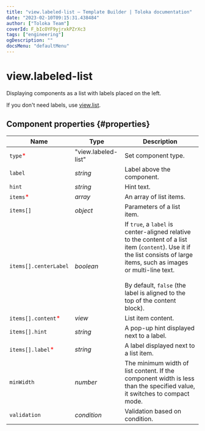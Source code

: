 ```yaml
---
title: "view.labeled-list — Template Builder | Toloka documentation"
date: "2023-02-10T09:15:31.438484"
author: ["Toloka Team"]
coverId: F_bIcOYF9yjrxkPZrXc3
tags: ["engineering"]
ogDescription: ""
docsMenu: "defaultMenu"
---
```


# view.labeled-list

Displaying components as a list with labels placed on the left.

If you don't need labels, use [view.list](/docs-new/template-builder/reference/view.list).

## Component properties {#properties}

**Name** | **Type** | **Description**
----- | ----- | -----
`type`<span style="color: red">\*</span> | "view.labeled-list" | Set component type.
`label` | _string_ | Label above the component.
`hint` | _string_ | Hint text.
`items`<span style="color: red">\*</span> | _array_ | An array of list items.
`items[]` | _object_ | Parameters of a list item.
`items[].centerLabel` | _boolean_ | If `true`, a `label` is center-aligned relative to the content of a list item (`content`). Use it if the list consists of large items, such as images or multi-line text.<br/><br/>By default, `false` (the label is aligned to the top of the content block).
`items[].content`<span style="color: red">\*</span> | _view_ | List item content.
`items[].hint` | _string_ | A pop-up hint displayed next to a label.
`items[].label`<span style="color: red">\*</span> | _string_ | A label displayed next to a list item.
`minWidth` | _number_ | The minimum width of list content. If the component width is less than the specified value, it switches to compact mode.
`validation` | _condition_ | Validation based on condition.
